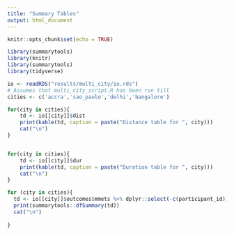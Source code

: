 ```yaml
---
title: "Summary Tables"
output: html_document
---
```


```r
knitr::opts_chunk$set(echo = TRUE)
```


```r
library(summarytools)
library(knitr)
library(summarytools)
library(tidyverse)
```

```r
io <- readRDS("results/multi_city/io.rds")
# Assumes that multi_city_script.R has been run till 
cities <- c('accra','sao_paulo','delhi','bangalore')

```

```r

for(city in cities){
    td <- io[[city]]$dist
    print(kable(td, caption = paste("Distance table for ", city)))
    cat("\n")
}


for(city in cities){
    td <- io[[city]]$dur
    print(kable(td, caption = paste("Duration table for ", city)))
    cat("\n")
}
```


```r

for (city in cities){
  td <- io[[city]]$outcomes$mmets %>% dplyr::select(-c(participant_id))
  print(summarytools::dfSummary(td))
  cat("\n")
  
}

```

